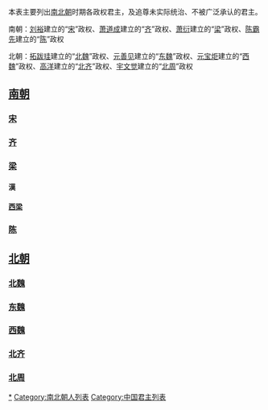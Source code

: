 {{unreferenced|time=2012-2-13}} 
{{中国君主列表}}本表主要列出[[南北朝|南北朝]]时期各政权君主，及追尊未实际统治、不被广泛承认的君主。

南朝：[[宋武帝|刘裕]]建立的“[[刘宋|宋]]”政权、[[萧道成|萧道成]]建立的“[[南齐|齐]]”政权、[[梁武帝|萧衍]]建立的“[[梁_(南朝)|梁]]”政权、[[陈霸先|陈霸先]]建立的“[[陳_(南朝)|陈]]”政权

北朝：[[魏道武帝|拓跋珪]]建立的“[[北魏|北魏]]”政权、[[魏孝静帝|元善见]]建立的“[[东魏|东魏]]”政权、[[元宝炬|元宝炬]]建立的“[[西魏|西魏]]”政权、[[齐文宣帝|高洋]]建立的“[[北齐|北齐]]”政权、[[周孝闵帝|宇文觉]]建立的“[[北周|北周]]”政权

== [[南北朝|南朝]] ==
=== [[刘宋|宋]] ===
{{中国君主列表/南北朝/南朝/宋}}

=== [[南齐|齐]] ===
{{中国君主列表/南北朝/南朝/齐}}

===[[梁_(南朝)|梁]]===
{{main|南朝梁君主列表}}
{{中国君主列表/南北朝/南朝/梁}}
====漢====
{{中国君主列表/南北朝/南朝/漢}}
====[[后梁_(南朝)|西梁]]====
{{中国君主列表/南北朝/南朝/西梁}}

===[[陳_(南朝)|陈]]===
{{中国君主列表/南北朝/南朝/陈}}

{{南朝皇帝}}

== [[南北朝|北朝]] ==

=== [[北魏|北魏]] ===
{{main|元魏君主列表}}
{{中国君主列表/南北朝/北朝/北魏}}

=== [[东魏|东魏]] ===
{{main|元魏君主列表}}
{{中国君主列表/南北朝/北朝/东魏}}

=== [[西魏|西魏]] ===
{{main|元魏君主列表}}
{{中国君主列表/南北朝/北朝/西魏}}
{{元魏君主}}

=== [[北齐|北齐]] ===
{{中国君主列表/南北朝/北朝/北齐}}
{{北齐皇帝}}

=== [[北周|北周]] ===
{{中国君主列表/南北朝/北朝/北周}}

{{北周君主}}
{{中國領袖列表}}

[[Category:南北朝君主|*]]
[[Category:南北朝人列表|Category:南北朝人列表]]
[[Category:中国君主列表|Category:中国君主列表]]